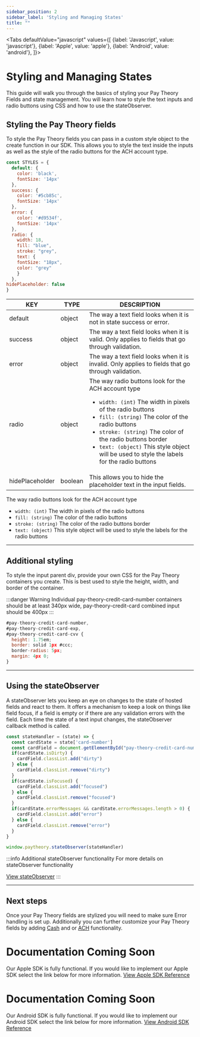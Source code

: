```yaml
---
sidebar_position: 2
sidebar_label: 'Styling and Managing States'
title: ""
---
```



<Tabs
  defaultValue="javascript"
  values={[
    {label: 'Javascript', value: 'javascript'},
    {label: 'Apple', value: 'apple'},
    {label: 'Android', value: 'android'},
  ]}>
<TabItem value="javascript">

# Styling and Managing States
This guide will walk you through the basics of styling your Pay Theory Fields and state management. You will learn how to style the text inputs and radio buttons using CSS and how to use the stateObserver. 
   
## Styling the Pay Theory fields
To style the Pay Theory fields you can pass in a custom style object to the create function in our SDK. This allows you to style the text inside the inputs as well as the style of the radio buttons for the ACH account type.

```jsx title="paytheory.js"
const STYLES = {
  default: {
    color: 'black',
    fontSize: '14px'
  },
  success: {
    color: '#5cb85c',
    fontSize: '14px'
  },
  error: {
    color: '#d9534f',
    fontSize: '14px'
  },
  radio: {
    width: 18,
    fill: "blue",
    stroke: "grey",
    text: {
    fontSize: "18px",
    color: "grey"
    }
  },
hidePlaceholder: false
}
```

| KEY               | TYPE     | DESCRIPTION                                                            |
|-------------------|----------|------------------------------------------------------------------------|
| default           | object   | The way a text field looks when it is not in state success or error.   |
| success           | object   | The way a text field looks when it is valid. Only applies to fields that go through validation.   |
| error             | object   | The way a text field looks when it is invalid. Only applies to fields that go through validation.   |
| radio             | object   | The way radio buttons look for the ACH account type <ul><li>`width: (int)` The width in pixels of the radio buttons</li><li>`fill: (string)` The color of the radio buttons</li><li>`stroke: (string)` The color of the radio buttons border</li><li>`text: (object)` This style object will be used to style the labels for the radio buttons</li></ul> |
| hidePlaceholder   | boolean  | This allows you to hide the placeholder text in the input fields.   |

The way radio buttons look for the ACH account type <ul><li>`width: (int)` The width in pixels of the radio buttons</li><li>`fill: (string)` The color of the radio buttons</li><li>`stroke: (string)` The color of the radio buttons border</li><li>`text: (object)` This style object will be used to style the labels for the radio buttons</li></ul> 
***

## Additional styling
To style the input parent div, provide your own CSS for the Pay Theory containers you create. This is best used to style the height, width, and border of the container.

:::danger Warning
Individual pay-theory-credit-card-number containers should be at least 340px wide, pay-theory-credit-card combined input should be 400px
:::

```jsx title= src/custom.css
#pay-theory-credit-card-number,
#pay-theory-credit-card-exp,
#pay-theory-credit-card-cvv {
  height: 1.75em;
  border: solid 1px #ccc;
  border-radius: 5px;
  margin: 4px 0;
}
```

***

## Using the stateObserver
A stateObserver lets you keep an eye on changes to the state of hosted fields and react to them. It offers a mechanism to keep a look on things like field focus, if a field is empty or if there are any validation errors with the field. Each time the state of a text input changes, the stateObserver callback method is called.

```jsx title= src/paytheory.js
const stateHandler = (state) => {
  const cardState = state['card-number']
  const cardField = document.getElementById("pay-theory-credit-card-number")
  if(cardState.isDirty) {
    cardField.classList.add("dirty")
  } else {
    cardField.classList.remove("dirty")
  }
  if(cardState.isFocused) {
    cardField.classList.add("focused")
  } else {
    cardField.classList.remove("focused")
  }
  if(cardState.errorMessages && cardState.errorMessages.length > 0) {
    cardField.classList.add("error")
  } else {
    cardField.classList.remove("error")
  }
}

window.paytheory.stateObserver(stateHandler)
```
:::info Additional stateObserver functionality
For more details on stateObserver functionality

<a href= "../../sdk/javascript/EVENT_LISTENERS#stateobserver" class="button button--primary button--md">View stateObserver</a>
:::
***

## Next steps
Once your Pay Theory fields are stylized you will need to make sure Error handling is set up. Additionally you can further customize your Pay Theory fields by adding [Cash](../online_payments/cash_payments.mdx) and or [ACH](../online_payments/ach_payments) functionality.


</TabItem>
  <TabItem value="apple">

# Documentation Coming Soon
Our Apple SDK is fully functional. If you would like to implement our Apple SDK select the link below for more information.
<a href= "../../sdk/apple/main" class="button button--primary button--md">View Apple SDK Reference</a>

  </TabItem>

  <TabItem value="android">

# Documentation Coming Soon
Our Android SDK is fully functional. If you would like to implement our Android SDK select the link below for more information.
<a href= "../../sdk/android/main" class="button button--primary button--md">View Android SDK Reference</a>

  </TabItem>

</Tabs>

